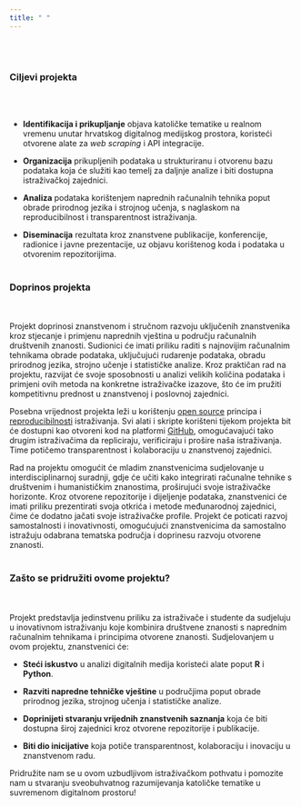 ```yaml
---
title: " "
---
```


<br>
<br>

### Ciljevi projekta

<br>
<br>

- **Identifikacija i prikupljanje** objava katoličke tematike u realnom vremenu unutar hrvatskog digitalnog medijskog prostora, koristeći otvorene alate za *web scraping* i API integracije.

- **Organizacija** prikupljenih podataka u strukturiranu i otvorenu bazu podataka koja će služiti kao temelj za daljnje analize i biti dostupna istraživačkoj zajednici.

- **Analiza** podataka korištenjem naprednih računalnih tehnika poput obrade prirodnog jezika i strojnog učenja, s naglaskom na reproducibilnost i transparentnost istraživanja.

- **Diseminacija** rezultata kroz znanstvene publikacije, konferencije, radionice i javne prezentacije, uz objavu korištenog koda i podataka u otvorenim repozitorijima.
<br>
<br>

### Doprinos projekta

<br>
<br>
Projekt doprinosi znanstvenom i stručnom razvoju uključenih znanstvenika kroz stjecanje i primjenu naprednih vještina u području računalnih društvenih znanosti. Sudionici će imati priliku raditi s najnovijim računalnim tehnikama obrade podataka, uključujući rudarenje podataka, obradu prirodnog jezika, strojno učenje i statističke analize. Kroz praktičan rad na projektu, razvijat će svoje sposobnosti u analizi velikih količina podataka i primjeni ovih metoda na konkretne istraživačke izazove, što će im pružiti kompetitivnu prednost u znanstvenoj i poslovnoj zajednici.

Posebna vrijednost projekta leži u korištenju [open source](https://roadworkasia.com/wp-content/uploads/2023/04/Labour_of_Love_An_Open_Access_Manifesto.pdf) principa i [reproducibilnosti](https://www.nature.com/articles/s41562-016-0021) istraživanja. Svi alati i skripte korišteni tijekom projekta bit će dostupni kao otvoreni kod na platformi [GitHub](https://github.com/lusiki/DigiKat), omogućavajući tako drugim istraživačima da repliciraju, verificiraju i prošire naša istraživanja. Time potičemo transparentnost i kolaboraciju u znanstvenoj zajednici.

Rad na projektu omogućit će mladim znanstvenicima sudjelovanje u interdisciplinarnoj suradnji, gdje će učiti kako integrirati računalne tehnike s društvenim i humanističkim znanostima, proširujući svoje istraživačke horizonte. Kroz otvorene repozitorije i dijeljenje podataka, znanstvenici će imati priliku prezentirati svoja otkrića i metode međunarodnoj zajednici, čime će dodatno jačati svoje istraživačke profile. Projekt će poticati razvoj samostalnosti i inovativnosti, omogućujući znanstvenicima da samostalno istražuju odabrana tematska područja i doprinesu razvoju otvorene znanosti.
<br>
<br>

### Zašto se pridružiti ovome projektu?

<br>
<br>
Projekt predstavlja jedinstvenu priliku za istraživače i studente da sudjeluju u inovativnom istraživanju koje kombinira društvene znanosti s naprednim računalnim tehnikama i principima otvorene znanosti. Sudjelovanjem u ovom projektu, znanstvenici će:

- **Steći iskustvo** u analizi digitalnih medija koristeći alate poput **R** i **Python**.

- **Razviti napredne tehničke vještine** u područjima poput obrade prirodnog jezika, strojnog učenja i statističke analize.

- **Doprinijeti stvaranju vrijednih znanstvenih saznanja** koja će biti dostupna široj zajednici kroz otvorene repozitorije i publikacije.

- **Biti dio inicijative** koja potiče transparentnost, kolaboraciju i inovaciju u znanstvenom radu.

Pridružite nam se u ovom uzbudljivom istraživačkom pothvatu i pomozite nam u stvaranju sveobuhvatnog razumijevanja katoličke tematike u suvremenom digitalnom prostoru! 



















